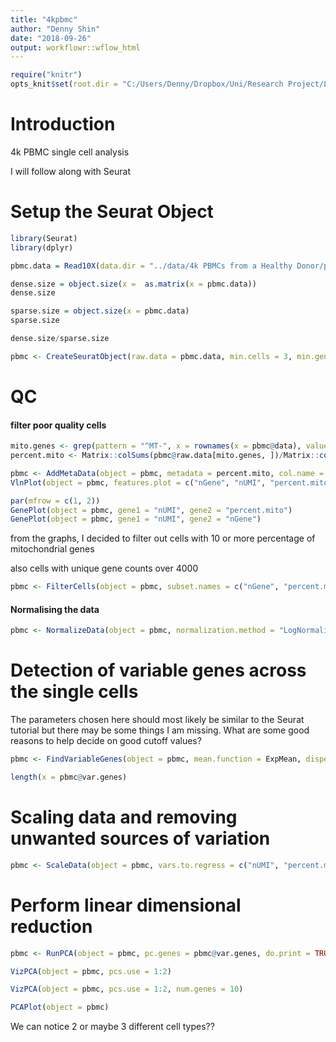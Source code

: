 ---
title: "4kpbmc"
author: "Denny Shin"
date: "2018-09-26"
output: workflowr::wflow_html
---

```{r "setup", include=FALSE}
require("knitr")
opts_knit$set(root.dir = "C:/Users/Denny/Dropbox/Uni/Research Project/Learning-Thoughts/analysis/")
```

# **Introduction**

4k PBMC single cell analysis

I will follow along with Seurat

# **Setup the Seurat Object**

```{r}
library(Seurat)
library(dplyr)

pbmc.data = Read10X(data.dir = "../data/4k PBMCs from a Healthy Donor/pbmc4k_filtered_gene_bc_matrices/filtered_gene_bc_matrices/GRCh38/")

dense.size = object.size(x =  as.matrix(x = pbmc.data))
dense.size

sparse.size = object.size(x = pbmc.data)
sparse.size

dense.size/sparse.size

pbmc <- CreateSeuratObject(raw.data = pbmc.data, min.cells = 3, min.genes = 200, project = "10X_4kPBMC")
```

# **QC**

#### **filter poor quality cells**

```{r}
mito.genes <- grep(pattern = "^MT-", x = rownames(x = pbmc@data), value = TRUE)
percent.mito <- Matrix::colSums(pbmc@raw.data[mito.genes, ])/Matrix::colSums(pbmc@raw.data)

pbmc <- AddMetaData(object = pbmc, metadata = percent.mito, col.name = "percent.mito")
VlnPlot(object = pbmc, features.plot = c("nGene", "nUMI", "percent.mito"), nCol = 3)

par(mfrow = c(1, 2))
GenePlot(object = pbmc, gene1 = "nUMI", gene2 = "percent.mito")
GenePlot(object = pbmc, gene1 = "nUMI", gene2 = "nGene")
```

from the graphs, I decided to filter out cells with 10 or more percentage of mitochondrial genes

also cells with unique gene counts over 4000

```{r}
pbmc <- FilterCells(object = pbmc, subset.names = c("nGene", "percent.mito"), low.thresholds = c(200, -Inf), high.thresholds = c(4000, 0.10))
```

#### **Normalising the data**

```{r}
pbmc <- NormalizeData(object = pbmc, normalization.method = "LogNormalize", scale.factor = 10000)
```

# **Detection of variable genes across the single cells**

The parameters chosen here should most likely be similar to the Seurat tutorial but there may be some things I am missing. What are some good reasons to help decide on good cutoff values?

```{r}
pbmc <- FindVariableGenes(object = pbmc, mean.function = ExpMean, dispersion.function = LogVMR, x.low.cutoff = 0.0125, x.high.cutoff = 3, y.cutoff = 0.5)

length(x = pbmc@var.genes)
```

# **Scaling data and removing unwanted sources of variation**

```{r}
pbmc <- ScaleData(object = pbmc, vars.to.regress = c("nUMI", "percent.mito"))
```

# **Perform linear dimensional reduction**

```{r}
pbmc <- RunPCA(object = pbmc, pc.genes = pbmc@var.genes, do.print = TRUE, pcs.print = 1:5, genes.print = 5)
```

```{r}
VizPCA(object = pbmc, pcs.use = 1:2)

VizPCA(object = pbmc, pcs.use = 1:2, num.genes = 10)
```


```{r}
PCAPlot(object = pbmc)
```

We can notice 2 or maybe 3 different cell types??